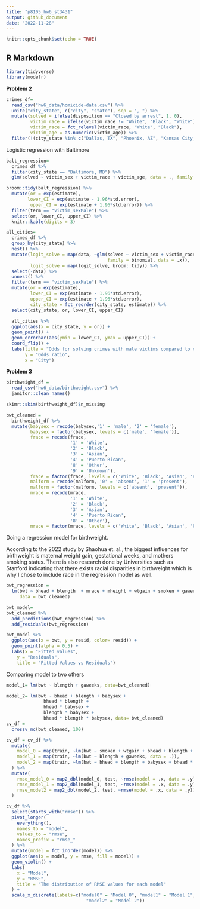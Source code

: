 ```yaml
---
title: "p8105_hw6_st3431"
output: github_document
date: "2022-11-28"
---
```


```r
knitr::opts_chunk$set(echo = TRUE)
```

## R Markdown


```r
library(tidyverse)
library(modelr)
```

**Problem 2** 

```r

crimes_df=
  read_csv("hw6_data/homicide-data.csv") %>% 
  unite("city_state", c("city", "state"), sep = ", ") %>% 
  mutate(solved = ifelse(disposition == "Closed by arrest", 1, 0), 
         victim_race = ifelse(victim_race != "White", "Black", "White"), 
         victim_race = fct_relevel(victim_race, "White", "Black"),
         victim_age = as.numeric(victim_age)) %>% 
  filter(!(city_state %in% c("Dallas, TX", "Phoenix, AZ", "Kansas City, MO", "Tulsa, AL")))

```

Logistic regression with Baltimore 

```r
balt_regression=
  crimes_df %>% 
  filter(city_state == "Baltimore, MD") %>% 
  glm(solved ~ victim_sex + victim_race + victim_age, data = ., family = binomial)

broom::tidy(balt_regression) %>% 
  mutate(or = exp(estimate), 
        lower_CI = exp(estimate - 1.96*std.error), 
         upper_CI = exp(estimate + 1.96*std.error)) %>% 
  filter(term == "victim_sexMale") %>% 
  select(or, lower_CI, upper_CI) %>% 
  knitr::kable(digits = 3)

```

```r
all_cities= 
  crimes_df %>% 
  group_by(city_state) %>% 
  nest() %>% 
  mutate(logit_solve = map(data, ~glm(solved ~ victim_sex + victim_race + victim_age, 
                                      family = binomial, data = .x)), 
         logit_solve = map(logit_solve, broom::tidy)) %>% 
  select(-data) %>% 
  unnest() %>% 
  filter(term == "victim_sexMale") %>% 
  mutate(or = exp(estimate), 
         lower_CI = exp(estimate - 1.96*std.error), 
         upper_CI = exp(estimate + 1.96*std.error), 
         city_state = fct_reorder(city_state, estimate)) %>% 
  select(city_state, or, lower_CI, upper_CI)  
  
  all_cities %>% 
  ggplot(aes(x = city_state, y = or)) + 
  geom_point() + 
  geom_errorbar(aes(ymin = lower_CI, ymax = upper_CI)) + 
  coord_flip() + 
  labs(title = "Odds for solving crimes with male victims compared to crimes with female victims among different cities", 
       y = "Odds ratio", 
       x = "City")
```

**Problem 3** 


```r
birthweight_df = 
  read_csv("hw6_data/birthweight.csv") %>% 
  janitor::clean_names() 

skimr::skim(birthweight_df)$n_missing

bwt_cleaned =
  birthweight_df %>%
  mutate(babysex = recode(babysex,'1' = 'male', '2' = 'female'),
         babysex = factor(babysex, levels = c('male', 'female')),
         frace = recode(frace,
                        '1' = 'White',
                        '2' = 'Black',
                        '3' = 'Asian',
                        '4' = 'Puerto Rican',
                        '8' = 'Other',
                        '9' = 'Unknown'), 
         frace = factor(frace, levels = c('White', 'Black', 'Asian', 'Puerto Rican', 'Other')),
         malform = recode(malform, '0' = 'absent', '1' = 'present'),
         malform = factor(malform, levels = c('absent', 'present')), 
         mrace = recode(mrace,
                        '1' = 'White',
                        '2' = 'Black',
                        '3' = 'Asian',
                        '4' = 'Puerto Rican',
                        '8' = 'Other'), 
         mrace = factor(mrace, levels = c('White', 'Black', 'Asian', 'Puerto Rican', 'Other')))
```

Doing a regression model for birthweight. 

According to the 2022 study by Shaohua et. al., the biggest influences for birthweight is maternal weight gain, gestational weeks, and mothers smoking status. There is also research done by Universities such as Stanford indicating that there exists racial disparities in birthweight which is why I chose to include race in the regression model as well.  

```r
bwt_regression =
  lm(bwt ~ bhead + blength  + mrace + mheight + wtgain + smoken + gaweeks, 
     data = bwt_cleaned)

bwt_model=
bwt_cleaned %>% 
  add_predictions(bwt_regression) %>% 
  add_residuals(bwt_regression) 

bwt_model %>% 
  ggplot(aes(x = bwt, y = resid, color= resid)) +
  geom_point(alpha = 0.5) +
  labs(x = "Fitted values",
    y = "Residuals",
    title = "Fitted Values vs Residuals")
```


Comparing model to two others 

```r
model_1= lm(bwt ~ blength + gaweeks, data=bwt_cleaned)

model_2= lm(bwt ~ bhead + blength + babysex +
              bhead * blength + 
              bhead * babysex + 
              blength * babysex + 
              bhead * blength * babysex, data= bwt_cleaned)
cv_df = 
  crossv_mc(bwt_cleaned, 100) 

cv_df = cv_df %>% 
  mutate(
    model_0 = map(train, ~lm(bwt ~ smoken + wtgain + bhead + blength + mrace + gaweeks, data = .)),
    model_1 = map(train, ~lm(bwt ~ blength + gaweeks, data = .)),
    model_2 = map(train, ~lm(bwt ~ bhead + blength + babysex + bhead * blength + bhead * babysex + blength * bhead + bhead * blength * babysex, data = .)),
  ) %>% 
  mutate(
    rmse_model_0 = map2_dbl(model_0, test, ~rmse(model = .x, data = .y)),
    rmse_model_1 = map2_dbl(model_1, test, ~rmse(model = .x, data = .y)),
    rmse_model2 = map2_dbl(model_2, test, ~rmse(model = .x, data = .y))
  )

cv_df %>% 
  select(starts_with("rmse")) %>% 
  pivot_longer(
    everything(),
    names_to = "model",
    values_to = "rmse",
    names_prefix = "rmse_"
  ) %>% 
  mutate(model = fct_inorder(model)) %>% 
  ggplot(aes(x = model, y = rmse, fill = model)) + 
  geom_violin() +
  labs(
    x = "Model",
    y = "RMSE",
    title = "The distribution of RMSE values for each model"
  ) +
  scale_x_discrete(labels=c("model0" = "Model 0", "model1" = "Model 1",
                              "model2" = "Model 2"))

```



